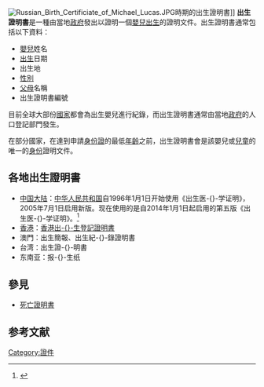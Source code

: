 {{NoteTA
|1=zh-cn:出生医学证明; zh-hk:出生登記證明書; zh-mo:出生記錄證明; zh-tw:出生證明書; zh-sg:报生纸; zh-my:报生纸;
}}
[[File:Russian_Birth_Certificiate_of_Michael_Lucas.JPG|thumb]]時期的出生證明書]]
'''出生證明書'''是一種由當地[[政府|政府]]發出以證明一個[[嬰兒|嬰兒]][[出生|出生]]的證明文件。出生證明書通常包括以下資料：
* [[嬰兒|嬰兒]]姓名
* [[出生|出生]]日期
* 出生地
* [[性別|性別]]
* [[父母|父母]]名稱
* 出生證明書編號

目前全球大部份[[國家|國家]]都會為出生嬰兒進行紀錄，而出生證明書通常由當地[[政府|政府]]的人口登記部門發生。

在部分國家，在達到申請[[身份證|身份證]]的最低[[年齡|年齡]]之前，出生證明書會是該嬰兒或[[兒童|兒童]]的唯一的[[身份|身份]]證明文件。

== 各地出生證明書 ==
*[[中国大陆|中国大陆]]：[[中华人民共和国|中华人民共和国]]自1996年1月1日开始使用《出生医-{}-学证明》，2005年7月1日启用新版。现在使用的是自2014年1月1日起启用的第五版《出生医-{}-学证明》。<ref>{{cite web|title=国家卫生计生委、公安部关于启用和规范管理新版《出生医学证明》的通知|url=http://www.nhfpc.gov.cn/fys/s3585/201401/9289ca9fc9fc429c995dcf94de4eb740.shtml|publisher=国家卫生计生委妇幼健康服务司|accessdate=2012-11-30|archive-url=https://web.archive.org/web/20170406110817/http://www.nhfpc.gov.cn/fys/s3585/201401/9289ca9fc9fc429c995dcf94de4eb740.shtml|archive-date=2017-04-06|dead-url=yes}}</ref>
* [[香港|香港]]：[[香港出生登記證明書|香港出-{}-生登記證明書]]
*澳門：出生簡報、出生紀-{}-錄證明書
*台湾：出生證-{}-明書
*东南亚：报-{}-生纸

== 參見 ==
* [[死亡證明書|死亡證明書]]
== 参考文献 ==
{{reflist}}
{{Gov-stub}}

{{中华人民共和国内地婚姻家庭相关证件}}

[[Category:證件|Category:證件]]